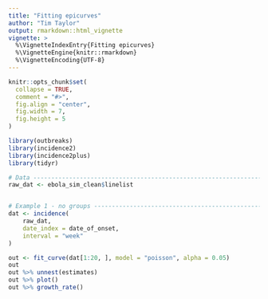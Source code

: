 ```yaml
---
title: "Fitting epicurves"
author: "Tim Taylor"
output: rmarkdown::html_vignette
vignette: >
  %\VignetteIndexEntry{Fitting epicurves}
  %\VignetteEngine{knitr::rmarkdown}
  %\VignetteEncoding{UTF-8}
---
```


```r
knitr::opts_chunk$set(
  collapse = TRUE,
  comment = "#>",
  fig.align = "center",
  fig.width = 7,
  fig.height = 5
)
```

```r
library(outbreaks)
library(incidence2)
library(incidence2plus)
library(tidyr)

# Data -------------------------------------------------------------------------
raw_dat <- ebola_sim_clean$linelist


# Example 1 - no groups --------------------------------------------------------
dat <- incidence(
    raw_dat, 
    date_index = date_of_onset,
    interval = "week"
)

out <- fit_curve(dat[1:20, ], model = "poisson", alpha = 0.05)
out
out %>% unnest(estimates)
out %>% plot()
out %>% growth_rate()
```